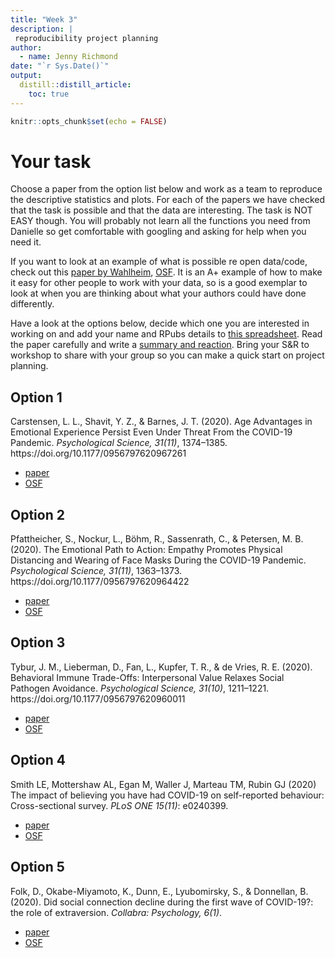 ```yaml
---
title: "Week 3"
description: |
 reproducibility project planning
author:
  - name: Jenny Richmond
date: "`r Sys.Date()`"
output:
  distill::distill_article:
    toc: true
---
```


```r
knitr::opts_chunk$set(echo = FALSE)
```

# Your task

Choose a paper from the option list below and work as a team to reproduce the descriptive statistics and plots. For each of the papers we have checked that the task is possible and that the data are interesting. The task is NOT EASY though. You will probably not learn all the functions you need from Danielle so get comfortable with googling and asking for help when you need it. 

If you want to look at an example of what is possible re open data/code, check out this [paper by Wahlheim](https://journals.sagepub.com/doi/full/10.1177/0956797620952797), [OSF](https://osf.io/89zmj/). It is an A+ example of how to make it easy for other people to work with your data, so is a good exemplar to look at when you are thinking about what your authors could have done differently. 

Have a look at the options below, decide which one you are interested in working on and add your name and RPubs details to [this spreadsheet](https://docs.google.com/spreadsheets/d/15bQvQGFmaHqUlmGXzpkIc-wvhkqZu5pjhXTLKRsG43s/edit?usp=sharing). Read the paper carefully and write a [summary and reaction](https://docs.google.com/document/d/1XLi1DrYP9QdGKYYJ3j0Mr905puc8ml_YycB2RXdtlD4/edit?usp=sharing). Bring your S&R to workshop to share with your group so you can make a quick start on project planning. 

## Option 1

Carstensen, L. L., Shavit, Y. Z., & Barnes, J. T. (2020). Age Advantages in Emotional Experience Persist Even Under Threat From the COVID-19 Pandemic. *Psychological Science, 31(11)*, 1374–1385. https://doi.org/10.1177/0956797620967261

- [paper](https://journals.sagepub.com/doi/full/10.1177/0956797620967261#articleCitationDownloadContainer)
- [OSF](https://osf.io/h7uqv/)


## Option 2

Pfattheicher, S., Nockur, L., Böhm, R., Sassenrath, C., & Petersen, M. B. (2020). The Emotional Path to Action: Empathy Promotes Physical Distancing and Wearing of Face Masks During the COVID-19 Pandemic. *Psychological Science, 31(11)*, 1363–1373. https://doi.org/10.1177/0956797620964422

- [paper](https://journals.sagepub.com/doi/full/10.1177/0956797620964422)
- [OSF](https://osf.io/pq3ky/)

## Option 3

Tybur, J. M., Lieberman, D., Fan, L., Kupfer, T. R., & de Vries, R. E. (2020). Behavioral Immune Trade-Offs: Interpersonal Value Relaxes Social Pathogen Avoidance. *Psychological Science, 31(10)*, 1211–1221. https://doi.org/10.1177/0956797620960011

- [paper](https://journals.sagepub.com/doi/full/10.1177/0956797620960011)
- [OSF](https://osf.io/4agk8/)

## Option 4

Smith LE, Mottershaw AL, Egan M, Waller J, Marteau TM, Rubin GJ (2020) The impact of believing you have had COVID-19 on self-reported behaviour: Cross-sectional survey. *PLoS ONE 15(11)*: e0240399.

- [paper](https://journals.plos.org/plosone/article?id=10.1371/journal.pone.0240399)
- [OSF](https://osf.io/y7eha/)


## Option 5

Folk, D., Okabe-Miyamoto, K., Dunn, E., Lyubomirsky, S., & Donnellan, B. (2020). Did social connection decline during the first wave of COVID-19?: the role of extraversion. *Collabra: Psychology, 6(1)*.

- [paper](https://online.ucpress.edu/collabra/article/6/1/37/11446)
- [OSF](https://osf.io/zj9fv/?view_only=b6f77e38fbb54f839d6c2bd1fb8d41c2)



